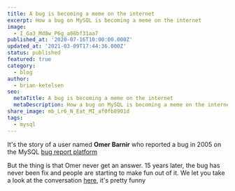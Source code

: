 ```yaml
---
title: A bug is becoming a meme on the internet
excerpt: How a bug on MySQL is becoming a meme on the internet
image:
  - I_Ga3_Md8w_P6g_a08bf31aa7
published_at: '2020-07-16T10:00:00.000Z'
updated_at: '2021-03-09T17:44:36.000Z'
status: published
featured: true
category:
  - blog
author:
  - brian-ketelsen
seo:
  metaTitle: A bug is becoming a meme on the internet
  metaDescription: How a bug on MySQL is becoming a meme on the internet
share_image: mb_Lr6_N_Eat_MI_af0fb8901d
tags:
  - mysql
---
```


It's the story of a user named **Omer Barnir** who reported a bug in 2005 on the MySQL [bug report platform](https://bugs.mysql.com/)

But the thing is that Omer never get an answer. 15 years later, the bug has never been fix and people are starting to make fun out of it. We let you take a look at the conversation [here](https://bugs.mysql.com/bug.php?id=11472), it's pretty funny

